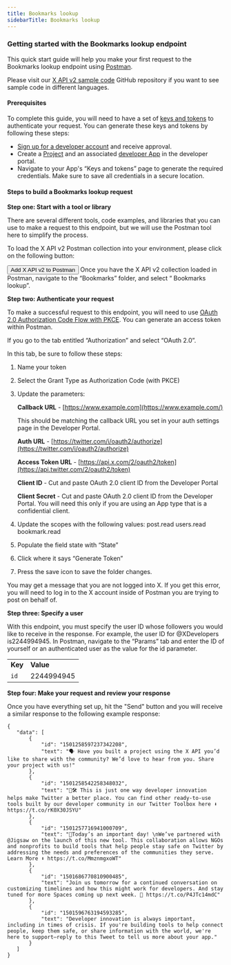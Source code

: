 ---
title: Bookmarks lookup
sidebarTitle: Bookmarks lookup
---


### Getting started with the Bookmarks lookup endpoint

This quick start guide will help you make your first request to the Bookmarks lookup endpoint using [Postman](/tutorials/postman-getting-started).

Please visit our [X API v2 sample code](https://github.com/twitterdev/Twitter-API-v2-sample-code) GitHub repository if you want to see sample code in different languages.

#### Prerequisites

To complete this guide, you will need to have a set of [keys and tokens](/resources/fundamentals/authentication) to authenticate your request. You can generate these keys and tokens by following these steps:

* [Sign up for a developer account](https://developer.x.com/en/apply-for-access) and receive approval.
* Create a [Project](/resources/fundamentals/projects) and an associated [developer App](/resources/fundamentals/developer-apps) in the developer portal.
* Navigate to your App's “Keys and tokens” page to generate the required credentials. Make sure to save all credentials in a secure location.

#### Steps to build a Bookmarks lookup request

**Step one: Start with a tool or library**

There are several different tools, code examples, and libraries that you can use to make a request to this endpoint, but we will use the Postman tool here to simplify the process.

To load the X API v2 Postman collection into your environment, please click on the following button:

<Button href="https://t.co/twitter-api-postman">
  Add X API v2 to Postman
</Button>
Once you have the X API v2 collection loaded in Postman, navigate to the “Bookmarks” folder, and select “ Bookmarks lookup”.

**Step two: Authenticate your request**

To make a successful request to this endpoint, you will need to use [OAuth 2.0 Authorization Code Flow with PKCE](https://developer.twitter.com/en/docs/authentication/oauth-2-0/authorization-code). You can generate an access token within Postman. 

If you go to the tab entitled “Authorization” and select “OAuth 2.0”.

In this tab, be sure to follow these steps:

1.  Name your token

2.  Select the Grant Type as Authorization Code (with PKCE)

3.  Update the parameters:

    **Callback URL** - [https://www.example.com](https://www.example.com/)

    This should be matching the callback URL you set in your auth settings page in the Developer Portal.

    **Auth URL** - [https://twitter.com/i/oauth2/authorize](https://twitter.com/i/oauth2/authorize)

    **Access Token URL** - [https://api.x.com/2/oauth2/token](https://api.twitter.com/2/oauth2/token)

    **Client ID** - Cut and paste OAuth 2.0 client ID from the Developer Portal

    **Client Secret** - Cut and paste OAuth 2.0 client ID from the Developer Portal. You will need this only if you are using an App type that is a confidential client.

4.  Update the scopes with the following values: post.read users.read bookmark.read

5.  Populate the field state with “State”

6.  Click where it says “Generate Token”

7.  Press the save icon to save the folder changes.


You may get a message that you are not logged into X. If you get this error, you will need to log in to the X account inside of Postman you are trying to post on behalf of.

**Step three: Specify a user**

With this endpoint, you must specify the user ID whose followers you would like to receive in the response. For example, the user ID for @XDevelopers is2244994945. In Postman, navigate to the “Params” tab and enter the ID of yourself or an authenticated user as the value for the id parameter.

|     |     |
| :--- | :--- |
| **Key** | **Value** |
| `id` | 2244994945 |

**Step four: Make your request and review your response**

Once you have everything set up, hit the "Send" button and you will receive a similar response to the following example response:

```
{
   "data": [
       {
           "id": "1501258597237342208",
           "text": "🗣 Have you built a project using the X API you’d like to share with the community? We’d love to hear from you. Share your project with us!"
       },
       {
           "id": "1501258542258348032",
           "text": "🧰🛠 This is just one way developer innovation helps make Twitter a better place. You can find other ready-to-use tools built by our developer community in our Twitter Toolbox here ⬇️ https://t.co/rK0X30JSYU"
       },
       {
           "id": "1501257716941000709",
           "text": "📣Today’s an important day! \nWe’ve partnered with @Jigsaw on the launch of this new tool. This collaboration allows NGOs and nonprofits to build tools that help people stay safe on Twitter by addressing the needs and preferences of the communities they serve. Learn More ⬇️ https://t.co/MmznmgxoWT"
       },
       {
           "id": "1501686770810900485",
           "text": "Join us tomorrow for a continued conversation on customizing timelines and how this might work for developers. And stay tuned for more Spaces coming up next week. 👀 https://t.co/P4JTc14mdC"
       },
       {
           "id": "1501596763194593285",
           "text": "Developer innovation is always important, including in times of crisis. If you're building tools to help connect people, keep them safe, or share information with the world, we're here to support—reply to this Tweet to tell us more about your app."
       }
   ]
}
```